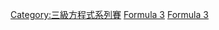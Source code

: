 {{Cat main|德國三級方程式錦標賽}}

[[Category:三級方程式系列賽|Category:三級方程式系列賽]]
[[Category:德國賽車系列賽|Formula 3]]
[[Category:西德賽車系列賽|Formula 3]]